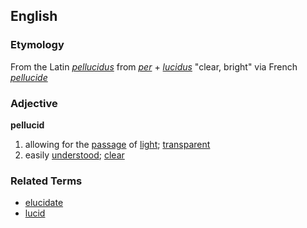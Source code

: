 == English ==
=== Etymology ===
From the Latin ''[[pellucidus]]'' from ''[[per]]'' + ''[[lucidus]]'' "clear, bright" via  French ''[[pellucide]]''

=== Adjective ===
'''pellucid'''
# allowing for the [[passage]] of [[light]]; [[transparent]]
# easily [[understood]]; [[clear]]

=== Related Terms ===
*[[elucidate]]
*[[lucid]]